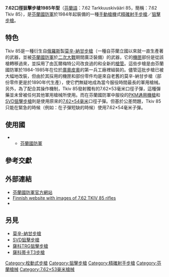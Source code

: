 {{noteTA
|G1=軍事
|G2=長度單位
|G3=Firearms
}}
{{Infobox Weapon
|name= 7.62 Tkiv 85
|image= File:7,62 Tarkkuuskivääri 85 Lippujuhlan päivä 2013.JPG
|image_size= 300px
|caption= 7.62 Tkiv 85
|origin= {{flagcountry|Finland}}
|type= [[手動槍機|栓式]][[狙擊步槍|狙擊步槍]]
<!-- 種類選擇 -->
|is_ranged= YES
|is_bladed=
|is_explosive=
|is_artillery=
|is_vehicle=
|is_missile=
|is_UK=
<!-- 服役記錄 -->
|service= 1984年—
|used_by=
|wars= 
<!-- 生產歷史 -->
|designer= 
|design_date= 1984年
|manufacturer= {{tsl|en|Valmet|瓦爾梅特}}（Valmet）、[[芬蘭國防軍|芬蘭國防軍]][[兵工廠|兵工廠]]
|unit_cost=
|production_date= 1984—1985年
|number= 
|variants= 
<!-- 基本規格 -->
|spec_label=
|weight= 7公斤
|length= 1,300毫米
|part_length= 
|width=
|height=
|diameter=
|wingspan=
|crew=
<!-- 投射武器規格 --> 
|cartridge= {{tsl|en|7.62×53mmR|7.62×53毫米R}}
|caliber=
|barrels=
|action= [[手動槍機|旋轉後拉式槍機]]
|rate= 8—10發／分鐘
|mode= {{tsl|en|Repeating rifle|連發步槍|連發}}
|velocity= 
|energy= 
|range= 800米
|max_range= 
|feed= 5發[[彈匣|彈匣]]，以[[彈夾條|彈夾條]]供彈
|sights= Zeiss Diavari ZA 1.5–6×42或Schmidt & Bender 4×36[[瞄準鏡|瞄準鏡]]<br/>Simrad KN 250/252 F[[夜視儀|夜視鏡]] 
}}

'''7.62口徑狙擊步槍1985年型'''（[[芬蘭語|芬蘭語]]：7.62 Tarkkuuskivääri 85，簡稱：7.62 Tkiv 85），是[[芬蘭國防軍|芬蘭國防軍]]於1984年起裝備的一種[[手動槍機|手動槍機]]式[[精確射手步槍|精確射手步槍]]／[[狙擊步槍|狙擊步槍]]。

== 特色 ==
Tkiv 85是一種衍生自[[俄羅斯|俄羅斯]]製[[莫辛-納甘步槍|莫辛-納甘步槍]]（一種自芬蘭立國以來就一直生產著的武器，並被[[芬蘭國防軍|芬蘭國防軍]]於[[二次大戰|二次大戰]]期間廣泛裝備）的武器，它的[[機匣|機匣]]部份是從該槍轉移過來，並採用了由瓦爾梅特公司改良過的{{tsl|en|Bolt (firearms)|槍機}}和全新的[[槍管|槍管]]。這些步槍是由芬蘭國防軍於1984-1985年在位於[[庫奧皮奧|庫奧皮奧]]的第一兵工廠裡組裝的。儘管這批步槍已被大幅地改裝，但由於其採用的機匣和部份零件均是來自老舊的莫辛-納甘步槍（部份零件更是於1890年代生產），使它們無疑地成為當今服役時間最長的軍用槍械。另外，為了配合其操作機制，Tkiv 85發射獨有的7.62×53毫米口徑子彈，這種彈藥並未曾被任何其他軍用槍械所使用。而在芬蘭國防軍中服役的[[PK通用機槍|PKM通用機槍]]和[[SVD狙擊步槍|SVD狙擊步槍]]則是使用原來的[[7.62×54mmR|7.62×54毫米]]口徑子彈。但基於公差問題，Tkiv 85只能在緊急的時候（例如：在子彈短缺的時候）使用7.62×54毫米子彈。

== 使用國 ==
* {{flagcountry|Finland}}
** [[芬蘭國防軍|芬蘭國防軍]]

== 參考交獻 ==

== 外部連結 ==
*[https://web.archive.org/web/20070311013420/http://www.mil.fi/maavoimat/kalustoesittely/index.dsp?level=64&equipment=46 芬蘭國防軍官方網站]
*[http://www.elisanet.fi/gliderpilot/maanpuolustus.htm Finnish website with images of 7.62 TKIV 85 rifles]{{Wayback|url=http://www.elisanet.fi/gliderpilot/maanpuolustus.htm |date=20150923235715 }}
*{{cite web |url=http://tietokannat.mil.fi/lohtaja207/gallery.php?start=63&language=fi_FI&page_id=22 |title=Finnish website with images of 7.62 TKIV 85 rifles |publisher=tietokannat.mil.fi |archiveurl=https://web.archive.org/web/20090603163909/http://tietokannat.mil.fi/lohtaja207/gallery.php?start=63&language=fi_FI&page_id=22 |archivedate=2009-06-03 |accessdate=2015-01-15 |dead-url=yes }}

== 叧見 ==
* [[莫辛-納甘步槍|莫辛-納甘步槍]]
* [[SVD狙擊步槍|SVD狙擊步槍]]
* [[薩科TRG狙擊步槍|薩科TRG狙擊步槍]]
* [[薩科蒂卡T3步槍|薩科蒂卡T3步槍]]

[[Category:栓動式步槍|Category:栓動式步槍]]
[[Category:狙擊步槍|Category:狙擊步槍]]
[[Category:精確射手步槍|Category:精確射手步槍]]
[[Category:芬蘭槍械|Category:芬蘭槍械]]
[[Category:7.62×53毫米槍械|Category:7.62×53毫米槍械]]